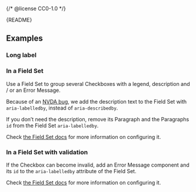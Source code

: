 {/* @license CC0-1.0 */}


<Meta of={CheckboxStories} />

<Markdown>{README}</Markdown>

<Primary />

<Controls />

## Examples

### Long label

<Canvas of={CheckboxStories.LongLabel} />

### In a Field Set

Use a Field Set to group several Checkboxes with a legend, description and / or an Error Message.

Because of an [NVDA bug](https://github.com/nvaccess/nvda/issues/12718), we add the description text to the Field Set with `aria-labelledby`,
instead of `aria-describedby`.

If you don’t need the description, remove its Paragraph and the Paragraphs `id` from the Field Set `aria-labelledby`.

Check [the Field Set docs](/docs/components-forms-field-set--docs) for more information on configuring it.

<Canvas of={CheckboxStories.InAFieldSet} />

### In a Field Set with validation

If the Checkbox can become invalid, add an Error Message component and its `id` to the `aria-labelledby` attribute of the Field Set.

Check [the Field Set docs](/docs/components-forms-field-set--docs) for more information on configuring it.

<Canvas of={CheckboxStories.InAFieldSetWithValidation} />
